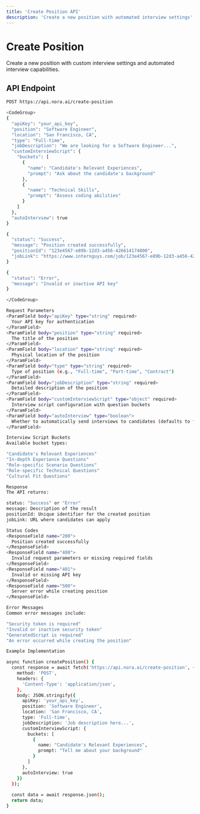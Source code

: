 ```yaml
---
title: 'Create Position API'
description: 'Create a new position with automated interview settings'
---
```


# Create Position

Create a new position with custom interview settings and automated interview capabilities.

## API Endpoint

```bash
POST https://api.nora.ai/create-position

<CodeGroup>
{
  "apiKey": "your_api_key",
  "position": "Software Engineer",
  "location": "San Francisco, CA",
  "type": "Full-time",
  "jobDescription": "We are looking for a Software Engineer...",
  "customInterviewScript": {
    "buckets": [
      {
        "name": "Candidate's Relevant Experiences",
        "prompt": "Ask about the candidate's background"
      },
      {
        "name": "Technical Skills",
        "prompt": "Assess coding abilities"
      }
    ]
  },
  "autoInterview": true
}

{
  "status": "Success",
  "message": "Position created successfully",
  "positionId": "123e4567-e89b-12d3-a456-426614174000",
  "jobLink": "https://www.internguys.com/job/123e4567-e89b-12d3-a456-426614174000/company/789"
}

{
  "status": "Error",
  "message": "Invalid or inactive API key"
}

</CodeGroup>

Request Parameters
<ParamField body="apiKey" type="string" required>
  Your API key for authentication
</ParamField>
<ParamField body="position" type="string" required>
  The title of the position
</ParamField>
<ParamField body="location" type="string" required>
  Physical location of the position
</ParamField>
<ParamField body="type" type="string" required>
  Type of position (e.g., "Full-time", "Part-time", "Contract")
</ParamField>
<ParamField body="jobDescription" type="string" required>
  Detailed description of the position
</ParamField>
<ParamField body="customInterviewScript" type="object" required>
  Interview script configuration with question buckets
</ParamField>
<ParamField body="autoInterview" type="boolean">
  Whether to automatically send interviews to candidates (defaults to false)
</ParamField>

Interview Script Buckets
Available bucket types:

"Candidate's Relevant Experiences"
"In-depth Experience Questions"
"Role-specific Scenario Questions"
"Role-specific Technical Questions"
"Cultural Fit Questions"

Response
The API returns:

status: "Success" or "Error"
message: Description of the result
positionId: Unique identifier for the created position
jobLink: URL where candidates can apply

Status Codes
<ResponseField name="200">
  Position created successfully
</ResponseField>
<ResponseField name="400">
  Invalid request parameters or missing required fields
</ResponseField>
<ResponseField name="401">
  Invalid or missing API key
</ResponseField>
<ResponseField name="500">
  Server error while creating position
</ResponseField>

Error Messages
Common error messages include:

"Security token is required"
"Invalid or inactive security token"
"GeneratedScript is required"
"An error occurred while creating the position"

Example Implementation

async function createPosition() {
  const response = await fetch('https://api.nora.ai/create-position', {
    method: 'POST',
    headers: {
      'Content-Type': 'application/json',
    },
    body: JSON.stringify({
      apiKey: 'your_api_key',
      position: 'Software Engineer',
      location: 'San Francisco, CA',
      type: 'Full-time',
      jobDescription: 'Job description here...',
      customInterviewScript: {
        buckets: [
          {
            name: "Candidate's Relevant Experiences",
            prompt: "Tell me about your background"
          }
        ]
      },
      autoInterview: true
    })
  });
  
  const data = await response.json();
  return data;
}